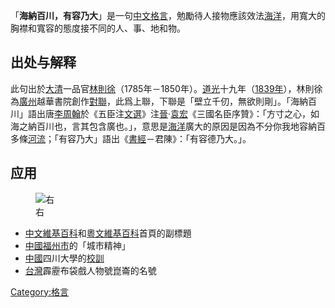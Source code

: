 {{Unreferenced|time=2021-02-01T01:25:13+00:00}}
「'''海納百川，有容乃大'''」是一句[[汉语|中文]][[座右銘|格言]]，勉勵待人接物應該效法[[洋|海洋]]，用寬大的胸襟和寬容的態度接不同的人、事、地和物。

== 出处与解释 ==
此句出於[[清朝|大清]]一品官[[林则徐|林則徐]]（1785年－1850年）。[[道光|道光]]十九年（[[1839年|1839年]]），林則徐為[[广州市|廣州]]越華書院創作[[对联|對聯]]，此爲上聯，下聯是「壁立千仞，無欲則剛」。「海納百川」語出唐[[李周翰|李周翰]]於《五臣注[[文選|文選]]》注[[晉|晉]]·[[袁宏|袁宏]]《三國名臣序贊》：「方寸之心，如海之納百川也，言其包含廣也。」，意思是[[洋|海洋]]廣大的原因是因為不分你我地容納百多條[[河流|河流]]；「有容乃大」語出《[[尚书_(书)|書經]]－君陳》：「有容德乃大。」。

== 应用 ==
[[File:PC300325_Hundred_River_night.png|右]]

* [[中文維基百科|中文維基百科]]和[[粵文維基百科|粵文維基百科]]首頁的副標題
* [[中國|中國]][[福州市|福州市]]的「城市精神」
* [[中國|中國]]四川大學的[[座右銘|校訓]]
* [[臺灣|台灣]]霹靂布袋戲人物號崑崙的名號

[[Category:格言|Category:格言]]